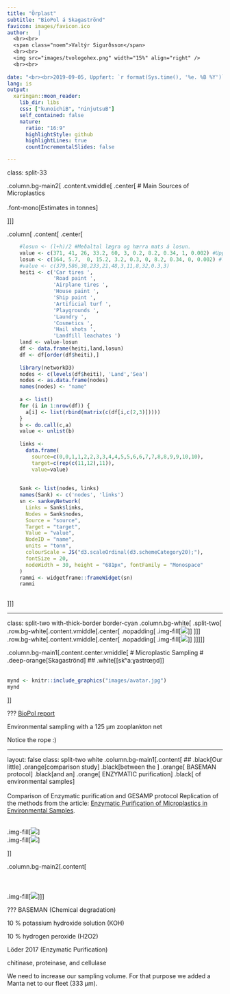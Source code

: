 ```yaml
---
title: "Örplast"
subtitle: "BioPol á Skagaströnd"
favicon: images/favicon.ico
author:   |
  <br><br>
  <span class="noem">Valtýr Sigurðsson</span>
  <br><br>
  <img src="images/tvologohex.png" width="15%" align="right" />
  <br><br>
  
date: "<br><br>2019-09-05, Uppfært: `r format(Sys.time(), '%e. %B %Y')`"
lang: is
output:
  xaringan::moon_reader:
    lib_dir: libs
    css: ["kunoichiB", "ninjutsuB"]
    self_contained: false
    nature:
      ratio: "16:9"
      highlightStyle: github
      highlightLines: true
      countIncrementalSlides: false

---
```


class: split-33

.column.bg-main2[
.content.vmiddle[
.center[
# Main Sources of Microplastics
<br>
<br>
.font-mono[Estimates in tonnes]

]]]

.column[
.content[
.center[
  
```r
    #losun <- (l+h)/2 #Meðaltal lægra og hærra mats á losun.
    value <- c(371, 41, 26, 33.2, 60, 3, 0.2, 8.2, 0.34, 1, 0.002) #Uppspretta lægra mat
    losun <- c(164, 5.7,  0, 15.2, 3.2, 0.3, 0, 8.2, 0.34, 0, 0.002) #losun lægra mat
    #value <- c(379,586,38,233,21,48,3,11,8,32,0.3,3)
    heiti <- c('Car tires ',
               'Road paint ',
               'Airplane tires ',
               'House paint ',
               'Ship paint ',
               'Artificial turf ',
               'Playgrounds ',
               'Laundry ',
               'Cosmetics ',
               'Hail shots ',
               'Landfill leachates ')
    land <- value-losun
    df <- data.frame(heiti,land,losun)
    df <- df[order(df$heiti),]
    
    library(networkD3)
    nodes <- c(levels(df$heiti), 'Land','Sea')
    nodes <- as.data.frame(nodes)
    names(nodes) <- "name"
    
    a <- list()
    for (i in 1:nrow(df)) {
      a[i] <- list(rbind(matrix(c(df[i,c(2,3)]))))
    }
    b <- do.call(c,a)
    value <- unlist(b)
    
    links <- 
      data.frame(
        source=c(0,0,1,1,2,2,3,3,4,4,5,5,6,6,7,7,8,8,9,9,10,10),
        target=c(rep(c(11,12),11)),
        value=value)
    
    
    Sank <- list(nodes, links)
    names(Sank) <- c('nodes', 'links')
    sn <- sankeyNetwork(
      Links = Sank$links,
      Nodes = Sank$nodes,
      Source = "source",
      Target = "target",
      Value = "value",
      NodeID = "name",
      units = "tonn",
      colourScale = JS("d3.scaleOrdinal(d3.schemeCategory20);"),
      fontSize = 20,
      nodeWidth = 30, height = "681px", fontFamily = "Monospace"
    )
    rammi <- widgetframe::frameWidget(sn)
    rammi
    
```
    
]]]


---

class: split-two with-thick-border border-cyan
.column.bg-white[
  .split-two[
.row.bg-white[.content.vmiddle[.center[
  .nopadding[
.img-fill[![](https://raw.githubusercontent.com/harkanatta/innragrunn/master/docs/images/biopol_synataka.jpg)]
]
  ]]]
  .row.bg-white[.content.vmiddle[.center[
  .nopadding[
.img-fill[![](images/biopol_karin.jpg)]
]
  ]]]
]]

.column.bg-main1[.content.center.vmiddle[
# Microplastic Sampling
# .deep-orange[Skagaströnd] 
## .white[<span class=" faa-pulse animated-hover " style=" display: -moz-inline-stack; display: inline-block; transform: rotate(0deg);"> [skʰaːɣastrœn̥d] </span>]
<br><br>

```r
mynd <- knitr::include_graphics("images/avatar.jpg")
mynd
```
]]

???
[BioPol report](https://harkanatta.github.io/MPprotocol/)

Environmental sampling with a 125 μm zooplankton net

Notice the rope :)



---

layout: false
class: split-two white
.column.bg-main1[.content[
## .black[Our little] .orange[comparison study] .black[between the ] .orange[ BASEMAN protocol] .black[and an] .orange[ ENZYMATIC purification] .black[ of environmental samples]
<br>
<br>
Comparison of Enzymatic purification and GESAMP protocol
Replication of the methods from the article: [Enzymatic Purification of Microplastics in Environmental Samples](https://sci-hub.se/10.1021/acs.est.7b03055).

<br>
  .img-fill[![](images/BASEMAN-1.png)]
<br>
  .img-fill[![](images/Enzymatic-1.png)]

]]

.column.bg-main2[.content[
<br>
<br>
<br>
<br>
  .img-fill[![](images/unnamed-chunk-1-1.png)]
]]

???
BASEMAN (Chemical degradation)

10 % potassium hydroxide solution (KOH)

10 % hydrogen peroxide (H2O2)

Löder 2017 (Enzymatic Purification)

chitinase, proteinase, and cellulase

We need to increase our sampling volume. For that purpose we added a Manta net to our fleet (333 μm).


  